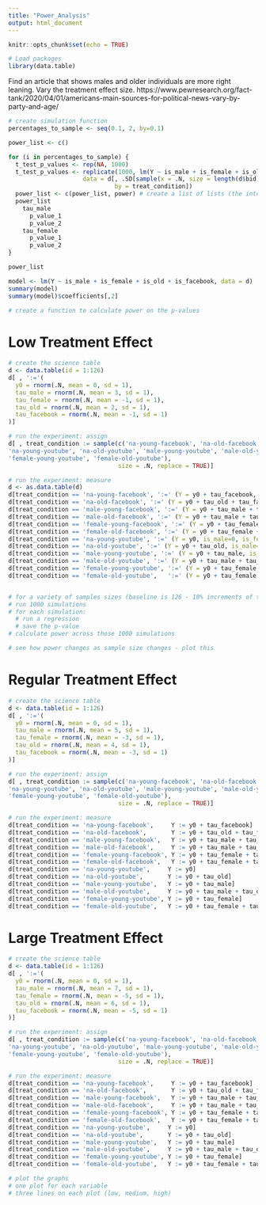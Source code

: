 ---
title: "Power_Analysis"
output: html_document
---

```{r setup, include=FALSE}
knitr::opts_chunk$set(echo = TRUE)
```

```{r}
# Load packages
library(data.table)
```

Find an article that shows males and older individuals are more right leaning.
Vary the treatment effect size.
https://www.pewresearch.org/fact-tank/2020/04/01/americans-main-sources-for-political-news-vary-by-party-and-age/

```{r}
# create simulation function
percentages_to_sample <- seq(0.1, 2, by=0.1)

power_list <- c()

for (i in percentages_to_sample) {
  t_test_p_values <- rep(NA, 1000)
  t_test_p_values <- replicate(1000, lm(Y ~ is_male + is_female + is_old + is_facebook), 
                     data = d[, .SD[sample(x = .N, size = length(d$bid)*i, replace=TRUE)], 
                              by = treat_condition])
  power_list <- c(power_list, power) # create a list of lists (the internal list being for each coefficient)
  power_list
    tau_male
      p_value_1
      p_value_2
    tau_female
      p_value_1
      p_value_2
}

power_list

model <- lm(Y ~ is_male + is_female + is_old + is_facebook, data = d)
summary(model)
summary(model)$coefficients[,2] 
```

```{r}
# create a function to calculate power on the p-values
```

# Low Treatment Effect
```{r}
# create the science table 
d <- data.table(id = 1:126) 
d[ , ':='(
  y0 = rnorm(.N, mean = 0, sd = 1),
  tau_male = rnorm(.N, mean = 3, sd = 1), 
  tau_female = rnorm(.N, mean = -1, sd = 1), 
  tau_old = rnorm(.N, mean = 2, sd = 1),
  tau_facebook = rnorm(.N, mean = -1, sd = 1) 
)]

# run the experiment: assign
d[ , treat_condition := sample(c('na-young-facebook', 'na-old-facebook', 'male-young-facebook', 'male-old-facebook', 'female-young-facebook', 'female-old-facebook',
'na-young-youtube', 'na-old-youtube', 'male-young-youtube', 'male-old-youtube',
'female-young-youtube', 'female-old-youtube'), 
                               size = .N, replace = TRUE)]

# run the experiment: measure 
d <- as.data.table(d)
d[treat_condition == 'na-young-facebook', ':=' (Y = y0 + tau_facebook, is_male=0, is_female=0, is_old=0, is_facebook=1)]
d[treat_condition == 'na-old-facebook', ':=' (Y = y0 + tau_old + tau_facebook, is_male=0, is_female=0, is_old=1, is_facebook=1)]
d[treat_condition == 'male-young-facebook', ':=' (Y = y0 + tau_male + tau_facebook, is_male=1, is_female=0, is_old=0, is_facebook=1)]
d[treat_condition == 'male-old-facebook', ':=' (Y = y0 + tau_male + tau_old + tau_facebook, is_male=1, is_female=0, is_old=1, is_facebook=1)]
d[treat_condition == 'female-young-facebook', ':=' (Y = y0 + tau_female + tau_facebook, is_male=0, is_female=1, is_old=0, is_facebook=1)]
d[treat_condition == 'female-old-facebook', ':=' (Y = y0 + tau_female + tau_old + tau_facebook, is_male=0, is_female=1, is_old=1, is_facebook=1)]
d[treat_condition == 'na-young-youtube', ':=' (Y = y0, is_male=0, is_female=0, is_old=0, is_facebook=0)]
d[treat_condition == 'na-old-youtube', ':=' (Y = y0 + tau_old, is_male=0, is_female=0, is_old=1, is_facebook=0)]
d[treat_condition == 'male-young-youtube', ':=' (Y = y0 + tau_male, is_male=1, is_female=0, is_old=0, is_facebook=0)]
d[treat_condition == 'male-old-youtube', ':=' (Y = y0 + tau_male + tau_old, is_male=1, is_female=0, is_old=0, is_facebook=0)]
d[treat_condition == 'female-young-youtube', ':=' (Y = y0 + tau_female, is_male=0, is_female=1, is_old=0, is_facebook=0)]
d[treat_condition == 'female-old-youtube',   ':=' (Y = y0 + tau_female + tau_old, is_male=0, is_female=1, is_old=1, is_facebook=0)]


# for a variety of samples sizes (baseline is 126 - 10% increments of this from ranging from 10% to 200%), do the following:
# run 1000 simulations
# for each simulation:
  # run a regression
  # save the p-value
# calculate power across those 1000 simulations

# see how power changes as sample size changes - plot this
```

# Regular Treatment Effect
```{r}
# create the science table 
d <- data.table(id = 1:126) 
d[ , ':='(
  y0 = rnorm(.N, mean = 0, sd = 1),
  tau_male = rnorm(.N, mean = 5, sd = 1), 
  tau_female = rnorm(.N, mean = -3, sd = 1), 
  tau_old = rnorm(.N, mean = 4, sd = 1),
  tau_facebook = rnorm(.N, mean = -3, sd = 1) 
)]

# run the experiment: assign
d[ , treat_condition := sample(c('na-young-facebook', 'na-old-facebook', 'male-young-facebook', 'male-old-facebook', 'female-young-facebook', 'female-old-facebook',
'na-young-youtube', 'na-old-youtube', 'male-young-youtube', 'male-old-youtube',
'female-young-youtube', 'female-old-youtube'), 
                               size = .N, replace = TRUE)]

# run the experiment: measure 
d[treat_condition == 'na-young-facebook',     Y := y0 + tau_facebook]
d[treat_condition == 'na-old-facebook',       Y := y0 + tau_old + tau_facebook]
d[treat_condition == 'male-young-facebook',   Y := y0 + tau_male + tau_facebook]
d[treat_condition == 'male-old-facebook',     Y := y0 + tau_male + tau_old + tau_facebook]
d[treat_condition == 'female-young-facebook', Y := y0 + tau_female + tau_facebook]
d[treat_condition == 'female-old-facebook',   Y := y0 + tau_female + tau_old + tau_facebook]
d[treat_condition == 'na-young-youtube',     Y := y0]
d[treat_condition == 'na-old-youtube',       Y := y0 + tau_old]
d[treat_condition == 'male-young-youtube',   Y := y0 + tau_male]
d[treat_condition == 'male-old-youtube',     Y := y0 + tau_male + tau_old]
d[treat_condition == 'female-young-youtube', Y := y0 + tau_female]
d[treat_condition == 'female-old-youtube',   Y := y0 + tau_female + tau_old]
```

# Large Treatment Effect
```{r}
# create the science table 
d <- data.table(id = 1:126) 
d[ , ':='(
  y0 = rnorm(.N, mean = 0, sd = 1),
  tau_male = rnorm(.N, mean = 7, sd = 1), 
  tau_female = rnorm(.N, mean = -5, sd = 1), 
  tau_old = rnorm(.N, mean = 6, sd = 1),
  tau_facebook = rnorm(.N, mean = -5, sd = 1) 
)]

# run the experiment: assign
d[ , treat_condition := sample(c('na-young-facebook', 'na-old-facebook', 'male-young-facebook', 'male-old-facebook', 'female-young-facebook', 'female-old-facebook',
'na-young-youtube', 'na-old-youtube', 'male-young-youtube', 'male-old-youtube',
'female-young-youtube', 'female-old-youtube'), 
                               size = .N, replace = TRUE)]

# run the experiment: measure 
d[treat_condition == 'na-young-facebook',     Y := y0 + tau_facebook]
d[treat_condition == 'na-old-facebook',       Y := y0 + tau_old + tau_facebook]
d[treat_condition == 'male-young-facebook',   Y := y0 + tau_male + tau_facebook]
d[treat_condition == 'male-old-facebook',     Y := y0 + tau_male + tau_old + tau_facebook]
d[treat_condition == 'female-young-facebook', Y := y0 + tau_female + tau_facebook]
d[treat_condition == 'female-old-facebook',   Y := y0 + tau_female + tau_old + tau_facebook]
d[treat_condition == 'na-young-youtube',     Y := y0]
d[treat_condition == 'na-old-youtube',       Y := y0 + tau_old]
d[treat_condition == 'male-young-youtube',   Y := y0 + tau_male]
d[treat_condition == 'male-old-youtube',     Y := y0 + tau_male + tau_old]
d[treat_condition == 'female-young-youtube', Y := y0 + tau_female]
d[treat_condition == 'female-old-youtube',   Y := y0 + tau_female + tau_old]
```


```{r}
# plot the graphs 
# one plot for each variable
# three lines on each plot (low, medium, high)
```
